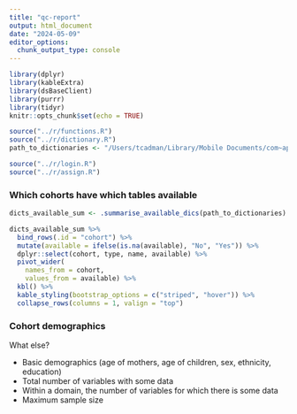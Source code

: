```yaml
---
title: "qc-report"
output: html_document
date: "2024-05-09"
editor_options: 
  chunk_output_type: console
---
```


```r
library(dplyr)
library(kableExtra)
library(dsBaseClient)
library(purrr)
library(tidyr)
knitr::opts_chunk$set(echo = TRUE)
```

```r
source("../r/functions.R")
source("../r/dictionary.R")
path_to_dictionaries <- "/Users/tcadman/Library/Mobile Documents/com~apple~CloudDocs/work/repos/ds-dictionaries/dictionaries"
```

```r
source("../r/login.R")
source("../r/assign.R")
```

### Which cohorts have which tables available
```r
dicts_available_sum <- .summarise_available_dics(path_to_dictionaries)
```

```r
dicts_available_sum %>% 
  bind_rows(.id = "cohort") %>%
  mutate(available = ifelse(is.na(available), "No", "Yes")) %>%
  dplyr::select(cohort, type, name, available) %>%
  pivot_wider(
    names_from = cohort, 
    values_from = available) %>%
  kbl() %>%
  kable_styling(bootstrap_options = c("striped", "hover")) %>%
  collapse_rows(columns = 1, valign = "top")
```

### Cohort demographics


What else?

- Basic demographics (age of mothers, age of children, sex, ethnicity, education)
- Total number of variables with some data
- Within a domain, the number of variables for which there is some data
- Maximum sample size


